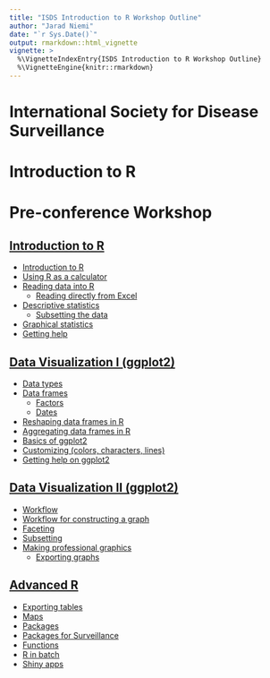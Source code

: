 ```yaml
---
title: "ISDS Introduction to R Workshop Outline"
author: "Jarad Niemi"
date: "`r Sys.Date()`"
output: rmarkdown::html_vignette
vignette: >
  %\VignetteIndexEntry{ISDS Introduction to R Workshop Outline}
  %\VignetteEngine{knitr::rmarkdown}
---
```


# International Society for Disease Surveillance
# Introduction to R
# Pre-conference Workshop

## [Introduction to R](01_intro.html)

- [Introduction to R](01_intro.html#intro)
- [Using R as a calculator](01_intro.html#calculator)
- [Reading data into R](01_intro.html#reading)
  - [Reading directly from Excel](01_intro.html#excel)
- [Descriptive statistics](01_intro.html#descriptive)
  - [Subsetting the data](01_intro.html#subsetting)
- [Graphical statistics](01_intro.html#graphical)
- [Getting help](01_intro.html#help)

## [Data Visualization I (ggplot2)](02_graphics.html)

- [Data types](02_graphics.html#types)
- [Data frames](02_graphics.html#frames)
  - [Factors](02_graphics.html#factors)
  - [Dates](02_graphics.html#dates)
- [Reshaping data frames in R](02_graphics.html#reshaping)
- [Aggregating data frames in R](02_graphics.html#aggregating)
- [Basics of ggplot2](02_graphics.html#ggplot2)
- [Customizing (colors, characters, lines)](02_graphics.html#customizing)
- [Getting help on ggplot2](02_graphics.html#help)

## [Data Visualization II (ggplot2)](03_advanced_graphics.html)

- [Workflow](03_advanced_graphics.html#workflow)
- [Workflow for constructing a graph](03_advanced_graphics.html#graph_workflow)
- [Faceting](03_advanced_graphics.html#faceting)
- [Subsetting](03_advanced_graphics.html#subsetting)
- [Making professional graphics](03_advanced_graphics.html#professional)
  - [Exporting graphs](03_advanced_graphics.html#exporting)

## [Advanced R](04_advanced_R.html)

- [Exporting tables](04_advanced_R.html#exporting_tables)
- [Maps](04_advanced_R.html#maps)
- [Packages](04_advanced_R.html#packages)
- [Packages for Surveillance](04_advanced_R.html#surveillance)
- [Functions](04_advanced_R.html#functions)
- [R in batch](04_advanced_R.html#batch)
- [Shiny apps](04_advanced_R.html#shiny) 
